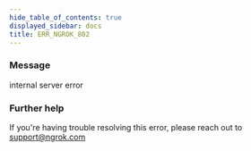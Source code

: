 ```yaml
---
hide_table_of_contents: true
displayed_sidebar: docs
title: ERR_NGROK_802
---
```


### Message

internal server error

### Further help

If you're having trouble resolving this error, please reach out to [support@ngrok.com](mailto:support@ngrok.com?subject=Help%20with%20ERR_NGROK_802)
